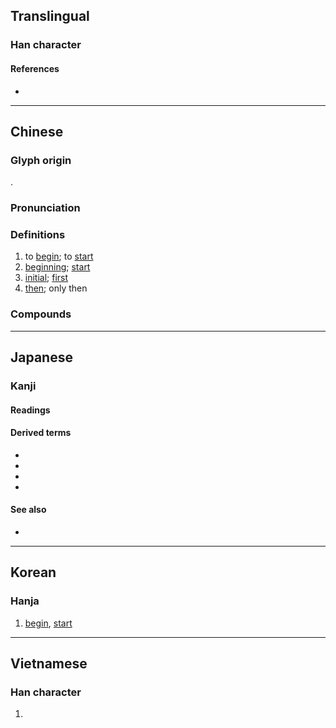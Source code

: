 {{character info/new}}
==Translingual==
{{stroke order|strokes=8}}

===Han character===
{{Han char|rn=38|rad=女|as=05|sn=8|four=43460|canj=VIR|ids=⿰女台}}

====References====
* {{Han ref|kx=0258.160|dkj=06166|dj=0523.220|hdz=21041.120|uh=59CB|ud=22987|bh=A96C|bd=43372}}

----

==Chinese==
{{zh-forms|alt=兘,乨,𠃭,𠙉}}

===Glyph origin===
{{Han etym}}
{{Han compound|女|台|ls=psc|c1=s|c2=p}}.

===Pronunciation===
{{zh-pron
|m=shǐ
|m-s=
|c=ci2
|c-t=
|g=
|h=pfs=chhṳ́/sṳ́
|j=
|mb=sǐ
|md=sṳ̄/sé̤ṳ
|md_note=sṳ̄ - vernacular; sé̤ṳ - literary
|mn=sí
|mn-t=
|w=2sr
|x=
|mc=y
|oc=y
|cat=v,n,a,adv
}}

===Definitions===
{{zh-hanzi}}

# to [[begin]]; to [[start]]
# [[beginning]]; [[start]]
# [[initial]]; [[first]]
# [[then]]; only then

===Compounds===
{{zh-der|一元復始|七始|下車之始|下車伊始|乃始|伊始|倡始|元始|元始天尊|先從隗始|全始全終|初始|創始|原始|原始主義|原始人|原始佛教|原始反終|原始林|原始社會|原始程式|原始藝術|原始要終|原始見終|厲精更始|古始|周而復始|善始令終|善始善終|四始|報本反始|太始|始亂終棄|始作俑者|始創|始基|始料不及|始料未及|始末|始業式|始生魄|始祖|始祖鳥|始終|始終不易|始終不渝|始終如一|始終若一|始願|從始至終|慎始|慎始敬終|慎終如始|慎終若始|才始|旬始|曆始|更始|有始有卒|有始有終|有始無終|未始|本始|正始之音|正始文學|正始玄風|正始體|泰始|渝始|無始無終|無始無邊|甘始|福為禍始|秦始皇|秦始皇陵|終始|終始不渝|終始如一|終而復始|經始|肇始|自始至終|與民更始|託始|請自隗始|貫徹始終|起始|開始|齠始}}

----

==Japanese==

===Kanji===
{{ja-kanji|grade=3|rs=女05}}

====Readings====
{{ja-readings
|goon=し
|kanon=し
|kun=はじ-める, はじ-め, はじ-まる
|nanori=とも, はじめ, はる, もと
}}

====Derived terms====
* {{ja-r|始め|はじめ}}
* {{ja-r|始める|はじめる}}
* {{ja-r|始まる|はじまる}}
* {{ja-r|始まり|はじまり}}

====See also====
* {{l|ja|初}}

----

==Korean==

===Hanja===
{{ko-hanja|hangeul=시|rv=si|mr=si}}

# [[begin]], [[start]]

----

==Vietnamese==

===Han character===
{{vi-hantu|[[thủy]], [[thuỷ]], [[thỉ]]|rs=女05}}

# {{defn|lang=vi|sort=女05}}